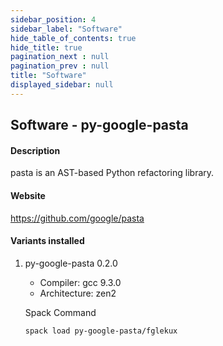 ```yaml
---
sidebar_position: 4
sidebar_label: "Software"
hide_table_of_contents: true
hide_title: true
pagination_next : null
pagination_prev : null
title: "Software"
displayed_sidebar: null
---
```


## Software - py-google-pasta


#### Description
pasta is an AST-based Python refactoring library.

#### Website
https://github.com/google/pasta

#### Variants installed

1. py-google-pasta 0.2.0

    - Compiler: gcc 9.3.0
    - Architecture: zen2

    Spack Command
    ```bash
    spack load py-google-pasta/fglekux
    ```
